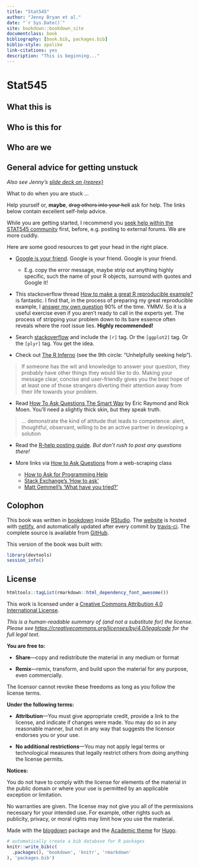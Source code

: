 ```yaml
--- 
title: "Stat545"
author: "Jenny Bryan et al."
date: "`r Sys.Date()`"
site: bookdown::bookdown_site
documentclass: book
bibliography: [book.bib, packages.bib]
biblio-style: apalike
link-citations: yes
description: "This is beginning..."
---
```


# Stat545 {-}

## What this is

## Who is this for

## Who are we

## General advice for getting unstuck

*Also see Jenny's [slide deck on {reprex}](https://speakerdeck.com/jennybc/reprex-reproducible-examples-with-r)*

What to do when you are stuck ...

Help yourself or, __maybe__, ~~drag others into your hell~~ ask for help. The links below contain excellent self-help advice.

While you are getting started, I recommend you [seek help within the STAT545 community](http://stat545.com/index.html) first, before, e.g. posting to external forums. We are more cuddly.

Here are some good resources to get your head in the right place.

  * [Google is your friend](http://xkcd.com/627/). Google is your friend. Google is your friend.
  
    - E.g. copy the error message, maybe strip out anything highly specific, such the name of your R objects, surround with quotes and Google it!

  * This stackoverflow thread [How to make a great R reproducible example?](http://stackoverflow.com/questions/5963269/how-to-make-a-great-r-reproducible-example/5963610#5963610) is fantastic. I find that, in the process of preparing my great reproducible example, I [answer my own question](http://htmlpreview.github.io/?https://gist.githubusercontent.com/jennybc/58466fd018823302f398/raw/4c7059558e1525b482f1ee794a5828ca8999bf98/2014-07-25_wrapper-graphics-dev-open-close.html) 90% of the time. YMMV. So it is a useful exercise even if you aren't ready to call in the experts yet. The process of stripping your problem down to its bare essence often reveals where the root issue lies. __Highly recommended!__
  
  * Search [stackoverflow](http://stackoverflow.com) and include the `[r]` tag. Or the `[ggplot2]` tag. Or the `[plyr]` tag. You get the idea.

  * Check out [The R Inferno](http://www.burns-stat.com/documents/books/the-r-inferno/) (see the 9th circle: "Unhelpfully seeking help").
  
  > If someone has the wit and knowledge to answer your question, they probably have other things they would like to do. Making your message clear, concise and user-friendly gives you the best hope of at least one of those strangers diverting their attention away from their life towards your problem.
  
  * Read [How To Ask Questions The Smart Way](http://www.catb.org/~esr/faqs/smart-questions.html) by Eric Raymond and Rick Moen. You'll need a slightly thick skin, but they speak truth.
  
  > ... demonstrate the kind of attitude that leads to competence: alert, thoughtful, observant, willing to be an active partner in developing a solution
  
  * Read the [R-help posting guide](http://www.r-project.org/posting-guide.html). *But don't rush to post any questions there!*

  * More links via [How to Ask Questions](https://github.com/ireapps/first-web-scraper/blob/cb622d99305b872ebcb7bbc01fa7a97ba1cd8a4a/notes/how-to-ask-questions.md) from a web-scraping class
  
    - [How to Ask for Programming Help](http://codingkilledthecat.wordpress.com/2012/06/26/how-to-ask-for-programming-help/)
    - [Stack Exchange's 'How to ask'](https://codereview.stackexchange.com/help/how-to-ask)
    - [Matt Gemmell's 'What have you tried?'](http://mattgemmell.com/what-have-you-tried/)

## Colophon

<!--TODO: Update website and github links when finalized-->

This book was written in [bookdown](http://bookdown.org/) inside [RStudio](http://www.rstudio.com/ide/). The [website](https://gracious-allen-b2d17f.netlify.com) is hosted with [netlify](https://www.netlify.com), and automatically updated after every commit by [travis-ci](https://travis-ci.org). The complete source is available from [GitHub](https://github.com/rstudio-education/stat545-reboot).


This version of the book was built with:

```r
library(devtools)
session_info()
```

## License {-}

<!--TODO: I was only able to get the font-awesome icons in the menu and in the text to render when I include the chunk below. There must be a better way to do this. -->
```r
htmltools::tagList(rmarkdown::html_dependency_font_awesome())
```

This work is licensed under a [Creative Commons Attribution 4.0 International License](http://creativecommons.org/licenses/by/4.0/).

<center>
<i class="fab fa-creative-commons fa-2x"></i><i class="fab fa-creative-commons-by fa-2x"></i>
</center>

*This is a human-readable summary of (and not a substitute for) the license.
Please see <https://creativecommons.org/licenses/by/4.0/legalcode> for the full legal text.*

**You are free to:**

- **Share**---copy and redistribute the material in any medium or
  format

- **Remix**---remix, transform, and build upon the material for any
  purpose, even commercially.

The licensor cannot revoke these freedoms as long as you follow the
license terms.

**Under the following terms:**

- **Attribution**---You must give appropriate credit, provide a link
  to the license, and indicate if changes were made. You may do so in
  any reasonable manner, but not in any way that suggests the licensor
  endorses you or your use.

- **No additional restrictions**---You may not apply legal terms or
  technological measures that legally restrict others from doing
  anything the license permits.

**Notices:**

You do not have to comply with the license for elements of the
material in the public domain or where your use is permitted by an
applicable exception or limitation.

No warranties are given. The license may not give you all of the
permissions necessary for your intended use. For example, other rights
such as publicity, privacy, or moral rights may limit how you use the
material.

 Made with the <a href="https://cran.r-project.org/" target="_blank" rel="noopener"><i class="fab fa-r-project"></i></a> <a href="https://github.com/rstudio/blogdown" target="_blank" rel="noopener">blogdown</a> package and the 
    <a href="https://sourcethemes.com/academic/" target="_blank" rel="noopener">Academic theme</a> for
<a href="https://gohugo.io" target="_blank" rel="noopener">Hugo</a>.

```r
# automatically create a bib database for R packages
knitr::write_bib(c(
  .packages(), 'bookdown', 'knitr', 'rmarkdown'
), 'packages.bib')
```
